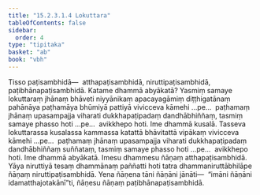```yaml
---
title: "15.2.3.1.4 Lokuttara"
tableOfContents: false
sidebar:
  order: 4
type: "tipitaka"
basket: "ab"
book: "vbh"
---
```



<DynamicBreadcrumb />

<Division number="740" book="vbh">

<Paragraph number="2157" book="vbh">
Tisso paṭisambhidā—  atthapaṭisambhidā, niruttipaṭisambhidā, paṭibhānapaṭisambhidā.
</Paragraph>

<Paragraph number="2158" book="vbh">
Katame dhammā abyākatā? Yasmiṃ samaye lokuttaraṃ jhānaṃ bhāveti niyyānikaṃ apacayagāmiṃ diṭṭhigatānaṃ pahānāya paṭhamāya bhūmiyā pattiyā vivicceva kāmehi …pe…  paṭhamaṃ jhānaṃ upasampajja viharati dukkhapaṭipadaṃ dandhābhiññaṃ, tasmiṃ samaye phasso hoti …pe…  avikkhepo hoti. Ime dhammā kusalā. Tasseva lokuttarassa kusalassa kammassa katattā bhāvitattā vipākaṃ vivicceva kāmehi …pe…  paṭhamaṃ jhānaṃ upasampajja viharati dukkhapaṭipadaṃ dandhābhiññaṃ suññataṃ, tasmiṃ samaye phasso hoti …pe…  avikkhepo hoti. Ime dhammā abyākatā. Imesu dhammesu ñāṇaṃ atthapaṭisambhidā. Yāya niruttiyā tesaṃ dhammānaṃ paññatti hoti tatra dhammaniruttābhilāpe ñāṇaṃ niruttipaṭisambhidā. Yena ñāṇena tāni ñāṇāni jānāti—  “imāni ñāṇāni idamatthajotakānī”ti, ñāṇesu ñāṇaṃ paṭibhānapaṭisambhidā.
</Paragraph>
</Division>